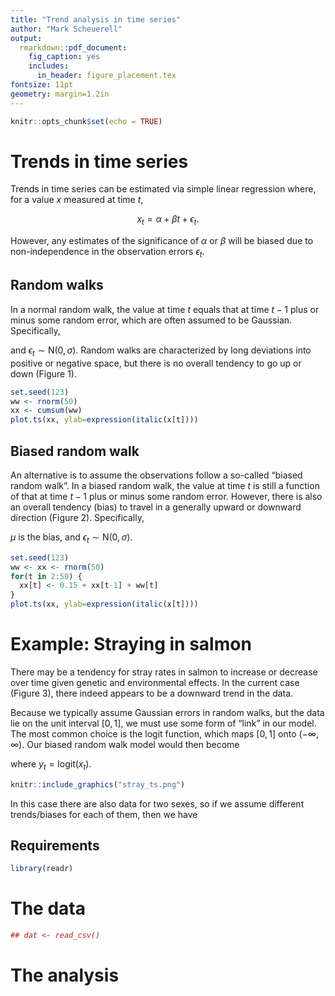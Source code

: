 ```yaml
---
title: "Trend analysis in time series"
author: "Mark Scheuerell"
output:
  rmarkdown::pdf_document:
    fig_caption: yes        
    includes:  
      in_header: figure_placement.tex
fontsize: 11pt
geometry: margin=1.2in
---
```


```r
knitr::opts_chunk$set(echo = TRUE)
```

# Trends in time series

Trends in time series can be estimated via simple linear regression where, for a value $x$ measured at time $t$,

$$
x_t = \alpha + \beta t + \epsilon_t.
$$

However, any estimates of the significance of $\alpha$ or $\beta$ will be biased due to non-independence in the observation errors $\epsilon_t$.

## Random walks

In a normal random walk, the value at time $t$ equals that at time $t-1$ plus or minus some random error, which are often assumed to be Gaussian. Specifically,

\begin{equation} \label{eqnRW}
x_t = x_{t-1} + \epsilon_t,
\end{equation}

and $\epsilon_t \sim \text{N}(0,\sigma)$. Random walks are characterized by long deviations into positive or negative space, but there is no overall tendency to go up or down (Figure 1).

\vspace{0.25in}

```r
set.seed(123)
ww <- rnorm(50)
xx <- cumsum(ww)
plot.ts(xx, ylab=expression(italic(x[t])))
```

## Biased random walk

An alternative is to assume the observations follow a so-called "biased random walk". In a biased random walk, the value at time $t$ is still a function of that at time $t-1$ plus or minus some random error. However, there is also an overall tendency (bias) to travel in a generally upward or downward direction (Figure 2). Specifically,

\begin{equation} \label{eqnBRW}
x_t = x_{t-1} + \mu + \epsilon_t,
\end{equation}

$\mu$ is the bias, and $\epsilon_t \sim \text{N}(0,\sigma)$.

\vspace{0.25in}

```r
set.seed(123)
ww <- xx <- rnorm(50)
for(t in 2:50) {
  xx[t] <- 0.15 + xx[t-1] + ww[t]
}
plot.ts(xx, ylab=expression(italic(x[t])))
```

# Example: Straying in salmon

There may be a tendency for stray rates in salmon to increase or decrease over time given genetic and environmental effects. In the current case (Figure 3), there indeed appears to be a downward trend in the data.

Because we typically assume Gaussian errors in random walks, but the data lie on the unit interval $[0,1]$, we must use some form of "link" in our model. The most common choice is the logit function, which maps $[0,1]$ onto $(-\infty, \infty)$. Our biased random walk model would then become

\begin{equation} \label{eqnLBRW}
y_t = y_{t-1} + \mu + \epsilon_t,
\end{equation}

where $y_t = \text{logit}(x_t)$. 

```r
knitr::include_graphics("stray_ts.png")
```

In this case there are also data for two sexes, so if we assume different trends/biases for each of them, then we have

\begin{align} \label{eqnLBRWs}
y_{f,t} &= y_{f,t-1} + \mu_f + \epsilon_{f,t} \\
y_{m,t} &= y_{m,t-1} + \mu_m + \epsilon_{m,t}.
\end{align}

\begin{equation} \label{eqnLBRWs}
y_{s,t} = y_{s,t-1} + \mu_s + \epsilon_{s,t},
\end{equation}

## Requirements

```r
library(readr)
```


# The data

```r
## dat <- read_csv()
```


# The analysis

```r

```

